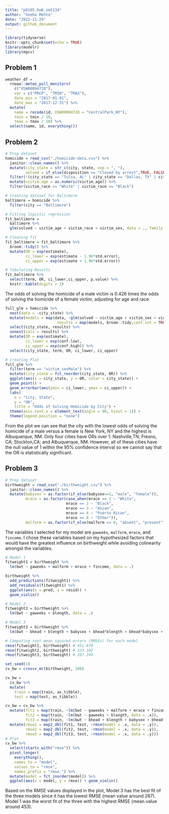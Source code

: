 ```yaml
---
title: "p8105_hw6_sm5134"
author: "Sneha Mehta"
date: "2022-11-29"
output: github_document
---
```


```r
library(tidyverse)
knitr::opts_chunk$set(echo = TRUE)
library(modelr)
library(mgcv)
```

## Problem 1

```r
weather_df = 
  rnoaa::meteo_pull_monitors(
    c("USW00094728"),
    var = c("PRCP", "TMIN", "TMAX"), 
    date_min = "2017-01-01",
    date_max = "2017-12-31") %>%
  mutate(
    name = recode(id, USW00094728 = "CentralPark_NY"),
    tmin = tmin / 10,
    tmax = tmax / 10) %>%
  select(name, id, everything())
```

## Problem 2
```r
# Prep dataset
homicide = read_csv("./homicide-data.csv") %>% 
  janitor::clean_names() %>%
  mutate(city_state = str_c(city, state, sep = ", "),
         solved = if_else(disposition == "Closed by arrest",TRUE, FALSE)) %>% 
  filter(!(city_state == "Tulsa, AL" | city_state == "Dallas, TX" | city_state == "Phoenix, AZ" | city_state == "Kansas City, MO")) %>% 
  mutate(victim_age = as.numeric(victim_age)) %>% 
  filter(victim_race == "White" | victim_race == "Black")

# Creating dataset for Baltimore
baltimore = homicide %>% 
  filter(city == "Baltimore")

# Fitting logistic regression
fit_baltimore = 
  baltimore %>% 
  glm(solved ~ victim_age + victim_race + victim_sex, data = ., family = binomial()) 

# Cleaning fit
fit_baltimore = fit_baltimore %>% 
  broom::tidy() %>% 
  mutate(OR = exp(estimate),
         ci_lower = exp(estimate - 1.96*std.error),
         ci_upper = exp(estimate + 1.96*std.error))

# Tabulating Results
fit_baltimore %>% 
  select(term, OR, ci_lower,ci_upper, p.value) %>% 
  knitr::kable(digits = 3)
```
The odds of solving the homicide of a male victim is 0.426 times the odds of solving the homicide of a female victim, adjusting for age and race.

```r
full_glm = homicide %>% 
  nest(data = -city_state) %>% 
  mutate(models = map(data, ~glm(solved ~ victim_age + victim_sex + victim_race, data = ., family = binomial())),
                       results = map(models, broom::tidy,conf.int = TRUE)) %>% 
  select(city_state, results) %>% 
  unnest(cols = results) %>% 
  mutate(OR = exp(estimate),
         ci_lower = exp(conf.low),
         ci_upper = exp(conf.high)) %>% 
  select(city_state, term, OR, ci_lower, ci_upper)

# Creating Plot
full_glm %>% 
  filter(term == "victim_sexMale") %>% 
  mutate(city_state = fct_reorder(city_state, OR)) %>% 
  ggplot(aes(x = city_state, y = OR, color = city_state)) +
  geom_point() +
  geom_errorbar(aes(ymin = ci_lower, ymax = ci_upper)) +
  labs(
    x = "City, State",
    y = "OR",
    title = "Odds of Solving Homicide by City") +
  theme(axis.text.x = element_text(angle = 90, hjust = 1)) +
  theme(legend.position = "none")
```

From the plot we can see that the city with the lowest odds of solving the homicide of a male versus a female is New York, NY and the highest is Albuquerque, NM. Only four cities have ORs over 1: Nashville,TN; Fresno, CA; Stockton,CA; and Albuquerque, NM. However, all of these cities have the null value of 1 within the 95% confidence interval so we cannot say that the OR is statistically significant.


## Problem 3
```r
# Prep dataset
birthweight = read_csv("./birthweight.csv") %>% 
  janitor::clean_names() %>% 
  mutate(babysex = as.factor(if_else(babysex==1, "male", "female")),
         mrace = as.factor(case_when(mrace == 1 ~ "White",
                           mrace == 2 ~ "Black",
                           mrace == 3 ~ "Asian",
                           mrace == 4 ~ "Puerto Rican",
                           mrace == 8 ~ "Other")),
         malform = as.factor(if_else(malform == 0, "absent", "present")))
```
The variables I selected for my model are `gaweeks`, `malform`, `mrace`, and `fincome`. I chose these variables based on my hypothesized factors that would have the greatest influence on birthweight while avoiding colinearity amongst the variables.

```r
# Model 1
fitweight1 = birthweight %>% 
  lm(bwt ~ gaweeks + malform + mrace + fincome, data = .)

birthweight %>% 
  add_predictions(fitweight1) %>% 
  add_residuals(fitweight1) %>% 
  ggplot(aes(x = pred, y = resid)) + 
  geom_violin()

# Model 2
fitweight2 = birthweight %>% 
  lm(bwt ~ gaweeks + blength, data = .)

# Model 3
fitweight3 = birthweight %>% 
  lm(bwt ~ bhead + blength + babysex + bhead*blength + bhead*babysex + blength*babysex + bhead*blength*babysex, data = .)

# Computing root mean squared errors (RMSEs) for each model
rmse(fitweight1, birthweight) # 451.679
rmse(fitweight2, birthweight) # 333.102
rmse(fitweight3, birthweight) # 287.249

set.seed(1)
cv_bw = crossv_mc(birthweight, 100)

cv_bw =
  cv_bw %>% 
  mutate(
    train = map(train, as_tibble),
    test = map(test, as_tibble))

cv_bw = cv_bw %>%
  mutate(fit1 = map(train, ~lm(bwt ~ gaweeks + malform + mrace + fincome, data = .x)),
         fit2 = map(train, ~lm(bwt ~ gaweeks + blength, data = .x)),
         fit3 = map(train, ~lm(bwt ~ bhead + blength + babysex + bhead*blength + bhead*babysex + blength*babysex + bhead*blength*babysex, data = .x))) %>% 
  mutate(rmse1 = map2_dbl(fit1, test, ~rmse(model = .x, data = .y)),
         rmse2 = map2_dbl(fit2, test, ~rmse(model = .x, data = .y)),
         rmse3 = map2_dbl(fit3, test, ~rmse(model = .x, data = .y)))
# Plot
cv_bw %>% 
  select(starts_with("rmse")) %>% 
  pivot_longer(
    everything(),
    names_to = "model", 
    values_to = "rmse",
    names_prefix = "rmse_") %>% 
  mutate(model = fct_inorder(model)) %>% 
  ggplot(aes(x = model, y = rmse)) + geom_violin()
```
Based on the RMSE values displayed in the plot, Model 3 has the best fit of the three models since it has the lowest RMSE (mean value around 287). Model 1 was the worst fit of the three with the highest RMSE (mean value around 453).



